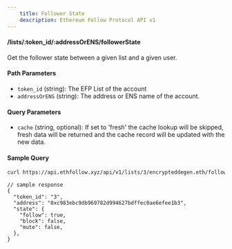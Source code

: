```yaml
---
    title: Follower State
    description: Ethereum Follow Protocol API v1
---
```


#### /lists/\:token_id/\:addressOrENS/followerState

Get the follower state between a given list and a given user.

#### Path Parameters

- `token_id` (string): The EFP List of the account
- `addressOrENS` (string): The address or ENS name of the account.

#### Query Parameters

- `cache` (string, optional): If set to 'fresh' the cache lookup will be skipped, fresh data will be returned and the cache record will be updated with the new data.

#### Sample Query

```sh copy
curl https://api.ethfollow.xyz/api/v1/lists/3/encrypteddegen.eth/followerState
```

```jsonc
// sample response
{
  "token_id": "3",
  "address": "0xc983ebc9db969782d994627bdffec0ae6efee1b3",
  "state": {
    "follow": true,
    "block": false,
    "mute": false,
  },
}
```
